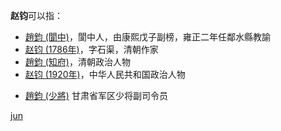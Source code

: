 '''赵钧'''可以指：
* [[趙鈞_(閬中)|趙鈞 (閬中)]]，閬中人，由康熙戊子副榜，雍正二年任鄰水縣教諭
* [[赵钧_(1786年)|赵钧 (1786年)]]，字石渠，清朝作家
* [[趙鈞_(知府)|趙鈞 (知府)]]，清朝政治人物
* [[赵钧_(1920年)|赵钧 (1920年)]]，中华人民共和国政治人物

* [[趙鈞_(少將)|趙鈞 (少將)]] 甘肃省军区少将副司令员

{{disambig}}

[[Category:二字赵姓人名消歧义|jun]]
